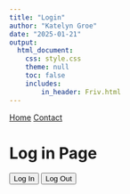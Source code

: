 ```yaml
---
title: "Login"
author: "Katelyn Groe"
date: "2025-01-21"
output:
  html_document:
    css: style.css
    theme: null
    toc: false
    includes: 
        in_header: Friv.html
---
```


<script src="https://identity.netlify.com/v1/netlify-identity-widget.js"></script>


<nav>
  <a href="index.html">Home</a>
  <a href="contact.html">Contact</a>
</nav>

# Log in Page



<script>
    netlifyIdentity.on("init", user => {
        if (user) {
            document.getElementById("user-info").innerText = "Hello, " + user.email;
        }
    });

    netlifyIdentity.on("login", user => {
        document.getElementById("user-info").innerText = "Hello, " + user.email;
    });

    netlifyIdentity.on("logout", () => {
        document.getElementById("user-info").innerText = "";
    });
</script>


<button onclick="netlifyIdentity.open()">Log In</button>
<button onclick="netlifyIdentity.logout()">Log Out</button>
<p id="user-info"></p>

<script>
    netlifyIdentity.on("login", user => {
        const email = user.email;

        // Define where each user should go
        const userPages = {
            "kgroe@iastate.edu": "Modules.html",
            "aalthaus@iastate.edu": "rhuffman.html",
            "rhuffman@iastate.edu": "rhuffman.html",
            "default": "default.html" // Redirect for unknown users
        };

        // Find the correct page for the user
        const redirectPage = userPages[email] || userPages["default"];

        // Redirect user
        window.location.href = redirectPage;
    });

    netlifyIdentity.on("logout", () => {
        window.location.href = "index.html"; // Send them back to home on logout
    });
</script>
